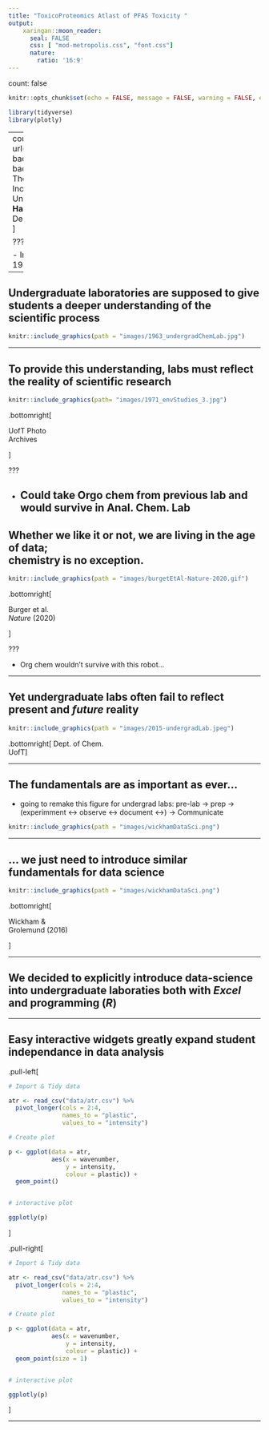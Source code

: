 ```yaml
---
title: "ToxicoProteomics Atlast of PFAS Toxicity "
output: 
    xaringan::moon_reader:
      seal: FALSE
      css: [ "mod-metropolis.css", "font.css"]
      nature:
        ratio: '16:9'
---
```


count: false

```r
knitr::opts_chunk$set(echo = FALSE, message = FALSE, warning = FALSE, error = FALSE)

library(tidyverse)
library(plotly)
```

<!-- 
  colours: 
    oxford blue #0A214F
    White #FFFFFF
    Portland Orange #F46036
    Titatium Yellow #F0E100
    Persian Green #1B998B
-->

---
count: false
background-image: url(images/1948_medStudentOrgLab.jpg)
background-position: center
background-size: cover
.inverse-title[
## The Numbers, What Do They Mean‽ </br>Incorporating Data-Science Into Undergraduate Laboratories
### **David Hall**, Hui Peng, and Jessica D'eon 
#### Dept. of Chemistry Univeristy of Toronto.</br>
]

???

- Image from UofT Med School Lab, 1948. From Uoft Archives 
---

## Undergraduate laboratories  are supposed to give students a deeper understanding of the scientific process 

```r
knitr::include_graphics(path = "images/1963_undergradChemLab.jpg")
```

---

## To provide this understanding, labs must reflect </br> the reality of scientific research


```r
knitr::include_graphics(path= "images/1971_envStudies_3.jpg")
```

.bottomright[

UofT Photo </br> Archives

]


???

- Could take Orgo chem  from previous lab and would survive in Anal. Chem. Lab 
---

## Whether we like it or not, we are living in the age of data;</br> chemistry is no exception. 

```r
knitr::include_graphics(path = "images/burgetEtAl-Nature-2020.gif")
```

.bottomright[

Burger et al. </br><i> Nature </i>  (2020)

]

???

- Org chem wouldn't survive with this robot...

---

##  Yet undergraduate labs often fail to reflect present and *future* reality 

```r
knitr::include_graphics(path = "images/2015-undergradLab.jpeg")
```

.bottomright[
Dept. of Chem. </br> UofT
]


---

## The fundamentals are as important as ever...

- going to remake this  figure for undergrad labs: pre-lab -> prep -> (experimment <-> observe <-> document <->) -> Communicate 

```r

knitr::include_graphics(path = "images/wickhamDataSci.png")

```
---

## ... we just need to introduce similar fundamentals for data science

```r

knitr::include_graphics(path = "images/wickhamDataSci.png")

```

.bottomright[

Wickham &</br> Grolemund (2016)

]

---

## We decided to explicitly introduce data-science into undergraduate laboraties both with *Excel* and programming (*R*)

---

## Easy interactive widgets greatly expand student independance in data analysis 

.pull-left[

```r

# Import & Tidy data

atr <- read_csv("data/atr.csv") %>%
  pivot_longer(cols = 2:4, 
               names_to = "plastic",
               values_to = "intensity")

# Create plot

p <- ggplot(data = atr,
            aes(x = wavenumber, 
                y = intensity, 
                colour = plastic)) +
  geom_point()


# interactive plot

ggplotly(p)

```
]

.pull-right[
```r

# Import & Tidy data

atr <- read_csv("data/atr.csv") %>%
  pivot_longer(cols = 2:4, 
               names_to = "plastic",
               values_to = "intensity")

# Create plot

p <- ggplot(data = atr,
            aes(x = wavenumber, 
                y = intensity, 
                colour = plastic)) +
  geom_point(size = 1)


# interactive plot

ggplotly(p)
```
]

--- 



